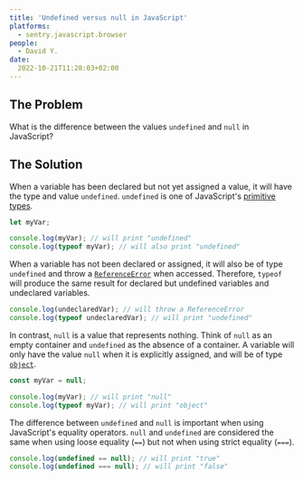 ```yaml
---
title: 'Undefined versus null in JavaScript'
platforms:
  - sentry.javascript.browser
people:
  - David Y.
date:
  2022-10-21T11:28:03+02:00
---
```


## The Problem

What is the difference between the values `undefined` and `null` in JavaScript?

## The Solution

When a variable has been declared but not yet assigned a value, it will have the type and value `undefined`. `undefined` is one of JavaScript's [primitive types](https://developer.mozilla.org/en-US/docs/Web/JavaScript/Reference/Global_Objects/undefined).

```javascript
let myVar;

console.log(myVar); // will print "undefined"
console.log(typeof myVar); // will also print "undefined"
```

When a variable has not been declared or assigned, it will also be of type `undefined` and throw a [`ReferenceError`](https://developer.mozilla.org/en-US/docs/Web/JavaScript/Reference/Errors/Not_defined) when accessed. Therefore, `typeof` will produce the same result for declared but undefined variables and undeclared variables.

```javascript
console.log(undeclaredVar); // will throw a ReferenceError
console.log(typeof undeclaredVar); // will print "undefined"
```

In contrast, `null` is a value that represents nothing. Think of `null` as an empty container and `undefined` as the absence of a container. A variable will only have the value `null` when it is explicitly assigned, and will be of type [`object`](https://developer.mozilla.org/en-US/docs/Web/JavaScript/Reference/Global_Objects/Object).

```javascript
const myVar = null;

console.log(myVar); // will print "null"
console.log(typeof myVar); // will print "object"
```

The difference between `undefined` and `null` is important when using JavaScript's equality operators. `null` and `undefined` are considered the same when using loose equality (`==`) but not when using strict equality (`===`).

```javascript
console.log(undefined == null); // will print "true"
console.log(undefined === null); // will print "false"
```
